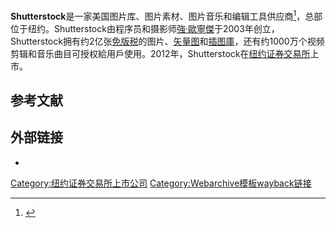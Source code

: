 {{Infobox company
| name = Shutterstock, Inc.
| equity = 
| market cap = 
| locations = 
| location = 
| location_city = {{USA}}[[纽约州|纽约州]][[纽约|纽约]]
| foundation = {{Start date and age|2003}}
| footnotes = 
| subsid = {{link-en|Bigstock}}<br />Offset<br />Rex Features<br />BEImages<br />PremiumBeat<br />Rocketstock
| divisions = 
| parent = 
| owner = Jon Oringer (46.3%)<ref name="shutterstocksec">{{cite news
 |title        = Shutterstock, Inc.
 |url          = https://www.sec.gov/Archives/edgar/data/1549346/000155963916000005/sstk-oringer13d51816.htm
 |publisher    = SEC
 |date         = May 17, 2016
 |access-date  = July 30, 2016
 |archive-date = 2016-09-14
 |archive-url  = https://web.archive.org/web/20160914003906/https://www.sec.gov/Archives/edgar/data/1549346/000155963916000005/sstk-oringer13d51816.htm
}}</ref>
| assets = 
| logo = Shutterstock logo.svg
| net_income = 
| operating_income = 
| revenue = 
| services = 
| products = Shutterstock Images, Shutterstock Video, Shutterstock Music, Shutterstock Editorial, Shutterstock Editor
| key_people = 
| area_served = 全球
| founder = [[強·歐寧傑|強·歐寧傑]]
| industry = 
| traded_as = {{NYSE|SSTK}}<br />{{link-en|S&P 600}}成分股
| type = 上市公司
| homepage = {{URL|https://www.shutterstock.com}}
}}'''Shutterstock'''是一家美国图片库、图片素材、图片音乐和编辑工具供应商<ref>{{Cite web|title=Shutterstock Takes Aim at Digital Transformation|url=https://www.cioinsight.com/it-management/innovation/shutterstock-takes-aim-at-digital-transformation.html|accessdate=March 28, 2019|work=CIO Insight|archive-date=2022-03-26|archive-url=https://web.archive.org/web/20220326133656/https://www.cioinsight.com/innovation/shutterstock-takes-aim-at-digital-transformation/}}</ref>，总部位于纽约。Shutterstock由程序员和摄影师[[強·歐寧傑|強·歐寧傑]]于2003年创立，Shutterstock拥有约2亿张[[買斷式授權|免版税]]的图片、[[矢量图形|矢量图]]和[[插畫|插图庫]]，还有约1000万个视频剪辑和音乐曲目可授权給用戶使用。2012年，Shutterstock在[[纽约证券交易所|纽约证券交易所]]上市。

==参考文献==
{{reflist}}

== 外部链接 ==

* {{Official website|www.shutterstock.com/}}

[[Category:纽约证券交易所上市公司|Category:纽约证券交易所上市公司]]
[[Category:Webarchive模板wayback链接|Category:Webarchive模板wayback链接]]